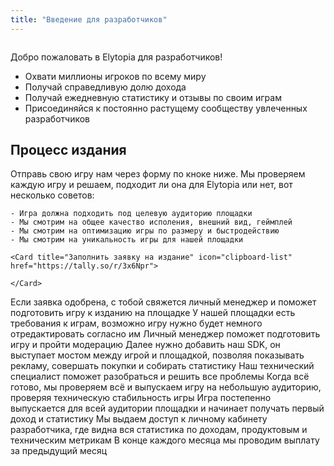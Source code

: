 ```yaml
---
title: "Введение для разработчиков"
---
```


<img
  className="rounded-xl"
  noZoom={true}
  src="/header-new.jpg"
  alt=""
  title=""
/>

Добро пожаловать в Elytopia для разработчиков\!

- Охвати миллионы игроков по всему миру
- Получай справедливую долю дохода
- Получай ежедневную статистику и отзывы по своим играм
- Присоединяйся к постоянно растущему сообществу увлеченных разработчиков

## Процесс издания

<Steps>
  <Step title="Заполни заявку" iconType="regular" stepNumber={1}>
    Отправь свою игру нам через форму по кноке ниже. Мы проверяем каждую игру и решаем, подходит ли она для Elytopia или нет, вот несколько советов:

    - Игра должна подходить под целевую аудиторию площадки
    - Мы смотрим на общее качество исполения, внешний вид, геймплей
    - Мы смотрим на оптимизацию игры по размеру и быстродействию
    - Мы смотрим на уникальность игры для нашей площадки

    <Card title="Заполнить заявку на издание" icon="clipboard-list" href="https://tally.so/r/3x6Npr">
      
    </Card>
  </Step>
  <Step title="Получи одобрение">
    Если заявка одобрена, с тобой свяжется личный менеджер и поможет подготовить игру к изданию на площадке
  </Step>
  <Step title="Отредактируй игру">
    <Card title="Требования площадки" icon="list-check" href="https://elytopia.kidsgames.pro/Requirements/general">
      У нашей площадки есть требования к играм, возможно игру нужно будет немного отредактировать согласно им
    </Card>
    <Info>
      Личный менеджер поможет подготовить игру и пройти модерацию
    </Info>
  </Step>
  <Step title="Интегрируй SDK">
    <Card title="Документация по SDK" icon="rectangle-code" href="https://elytopia.kidsgames.pro/SDK_Documentation/general">
      Далее нужно добавить наш SDK, он выступает мостом между игрой и площадкой, позволяя показывать рекламу, совершать покупки и собирать статистику
    </Card>
    <Info>
      Наш технический специалист поможет разобраться и решить все проблемы
    </Info>
  </Step>
  <Step title="Технический релиз">
    Когда всё готово, мы проверяем всё и выпускаем игру на небольшую аудиторию, проверяя техническую стабильность игры
  </Step>
  <Step title="Глобальный релиз">
    Игра постепенно выпускается для всей аудитории площадки и начинает получать первый доход и статистику
  </Step>
  <Step title="Дешборд разработчика">
    Мы выдаем доступ к личному кабинету разработчика, где видна вся статистика по доходам, продуктовым и техническим метрикам
  </Step>
  <Step title="Получи первую выплату :)">
    В конце каждого месяца мы проводим выплату за предыдущий месяц
  </Step>
</Steps>